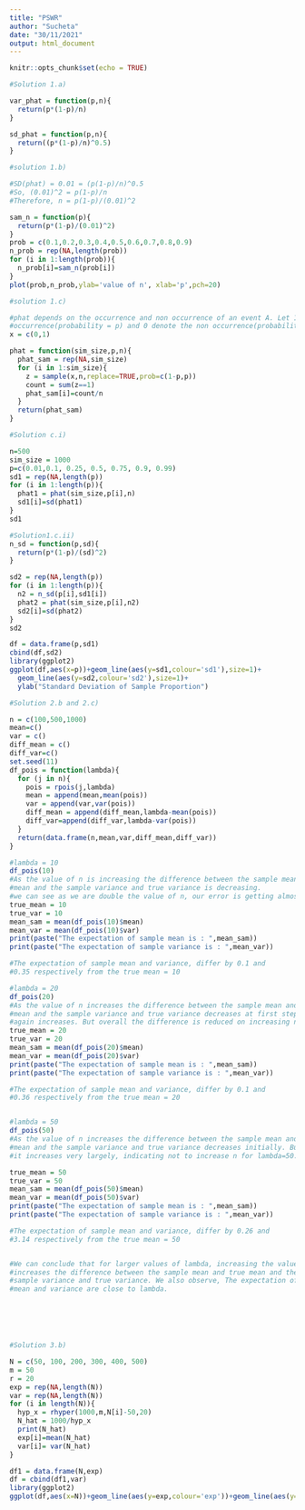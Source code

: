 ---
title: "PSWR"
author: "Sucheta"
date: "30/11/2021"
output: html_document
---

```{r setup, include=FALSE}
knitr::opts_chunk$set(echo = TRUE)
```

```{r,fig=T}

#Solution 1.a)

var_phat = function(p,n){
  return(p*(1-p)/n)
}

sd_phat = function(p,n){
  return((p*(1-p)/n)^0.5)
}

#solution 1.b)

#SD(phat) = 0.01 = (p(1-p)/n)^0.5
#So, (0.01)^2 = p(1-p)/n
#Therefore, n = p(1-p)/(0.01)^2

sam_n = function(p){
  return(p*(1-p)/(0.01)^2)
}
prob = c(0.1,0.2,0.3,0.4,0.5,0.6,0.7,0.8,0.9)
n_prob = rep(NA,length(prob))
for (i in 1:length(prob)){
  n_prob[i]=sam_n(prob[i])
}
plot(prob,n_prob,ylab='value of n', xlab='p',pch=20)
```


```{r,fig=T}
#solution 1.c)

#phat depends on the occurrence and non occurrence of an event A. Let 1 denote the
#occurrence(probability = p) and 0 denote the non occurrence(probability = 1-p).
x = c(0,1)

phat = function(sim_size,p,n){
  phat_sam = rep(NA,sim_size)
  for (i in 1:sim_size){
    z = sample(x,n,replace=TRUE,prob=c(1-p,p))
    count = sum(z==1)
    phat_sam[i]=count/n
  }
  return(phat_sam)
}

#Solution c.i)

n=500
sim_size = 1000
p=c(0.01,0.1, 0.25, 0.5, 0.75, 0.9, 0.99)
sd1 = rep(NA,length(p))
for (i in 1:length(p)){
  phat1 = phat(sim_size,p[i],n)
  sd1[i]=sd(phat1)
}
sd1

#Solution1.c.ii)
n_sd = function(p,sd){
  return(p*(1-p)/(sd)^2)
}

sd2 = rep(NA,length(p))
for (i in 1:length(p)){
  n2 = n_sd(p[i],sd1[i])
  phat2 = phat(sim_size,p[i],n2)
  sd2[i]=sd(phat2)
}
sd2

df = data.frame(p,sd1)
cbind(df,sd2)
library(ggplot2)
ggplot(df,aes(x=p))+geom_line(aes(y=sd1,colour='sd1'),size=1)+
  geom_line(aes(y=sd2,colour='sd2'),size=1)+
  ylab("Standard Deviation of Sample Proportion")
```

```{r,fig=T}

#Solution 2.b and 2.c)

n = c(100,500,1000)
mean=c()
var = c()
diff_mean = c()
diff_var=c()
set.seed(11)
df_pois = function(lambda){
  for (j in n){
    pois = rpois(j,lambda)
    mean = append(mean,mean(pois))
    var = append(var,var(pois))
    diff_mean = append(diff_mean,lambda-mean(pois))
    diff_var=append(diff_var,lambda-var(pois))
  }
  return(data.frame(n,mean,var,diff_mean,diff_var))
}

#lambda = 10
df_pois(10)
#As the value of n is increasing the difference between the sample mean and true 
#mean and the sample variance and true variance is decreasing.
#we can see as we are double the value of n, our error is getting almost halved.
true_mean = 10
true_var = 10
mean_sam = mean(df_pois(10)$mean)
mean_var = mean(df_pois(10)$var)
print(paste("The expectation of sample mean is : ",mean_sam))
print(paste("The expectation of sample variance is : ",mean_var))

#The expectation of sample mean and variance, differ by 0.1 and 
#0.35 respectively from the true mean = 10

#lambda = 20
df_pois(20)
#As the value of n increases the difference between the sample mean and true 
#mean and the sample variance and true variance decreases at first step but then
#again increases. But overall the difference is reduced on increasing n.
true_mean = 20
true_var = 20
mean_sam = mean(df_pois(20)$mean)
mean_var = mean(df_pois(20)$var)
print(paste("The expectation of sample mean is : ",mean_sam))
print(paste("The expectation of sample variance is : ",mean_var))

#The expectation of sample mean and variance, differ by 0.1 and 
#0.36 respectively from the true mean = 20


#lambda = 50
df_pois(50)
#As the value of n increases the difference between the sample mean and true 
#mean and the sample variance and true variance decreases initially. But, then
#it increases very largely, indicating not to increase n for lambda=50.

true_mean = 50
true_var = 50
mean_sam = mean(df_pois(50)$mean)
mean_var = mean(df_pois(50)$var)
print(paste("The expectation of sample mean is : ",mean_sam))
print(paste("The expectation of sample variance is : ",mean_var))

#The expectation of sample mean and variance, differ by 0.26 and 
#3.14 respectively from the true mean = 50


#We can conclude that for larger values of lambda, increasing the value of n
#increases the difference between the sample mean and true mean and the 
#sample variance and true variance. We also observe, The expectation of sample 
#mean and variance are close to lambda.






#Solution 3.b)

N = c(50, 100, 200, 300, 400, 500)
m = 50
r = 20
exp = rep(NA,length(N))
var = rep(NA,length(N))
for (i in length(N)){
  hyp_x = rhyper(1000,m,N[i]-50,20)
  N_hat = 1000/hyp_x
  print(N_hat)
  exp[i]=mean(N_hat)
  var[i]= var(N_hat)
}

df1 = data.frame(N,exp)
df = cbind(df1,var)
library(ggplot2)
ggplot(df,aes(x=N))+geom_line(aes(y=exp,colour='exp'))+geom_line(aes(y=var,colour='var'))










```